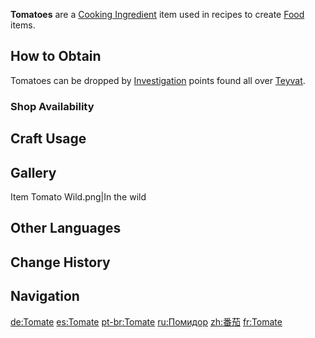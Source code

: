 {{Item Infobox
|id          = 100079
|image       = Item Tomato.png
|type        = Cooking Ingredients
|invCategory = Materials
|description = A bright red ingredient that gives a tangy kick. Yes, the "fruit or vegetable" debate is still going...
|source1     = [[Investigation]]
|source2     = {{Sold By}}
}}
'''Tomatoes''' are a [[Cooking Ingredient]] item used in recipes to create [[Food]] items.

==How to Obtain==
Tomatoes can be dropped by [[Investigation]] points found all over [[Teyvat]].

===Shop Availability===
{{Shop Availability}}

==Craft Usage==
{{Craft Usage}}

==Gallery==
<gallery hideaddbutton="true" captionalign="center">
Item Tomato Wild.png|In the wild
</gallery>

==Other Languages==
{{Other Languages|default_hidden = 1
|en      = Tomato
|zhs     = 番茄
|zhs_rm  = Fānqié
|zht     = 番茄
|zht_rm  = Fānqié
|ja      = トマト
|ja_rm   = Tomato
|ko      = 토마토
|ko_rm   = Tomato
|es      = Tomate
|fr      = Tomate
|ru      = Помидор
|th      = Tomato
|vi      = Cà Chua
|de      = Tomate
|id      = Tomato
|pt      = Tomate
}}

==Change History==
{{Change History|1.0}}

==Navigation==
{{Material Navbox|type=Crafting Materials}}

[[de:Tomate]]
[[es:Tomate]]
[[pt-br:Tomate]]
[[ru:Помидор]]
[[zh:番茄]]
[[fr:Tomate]]